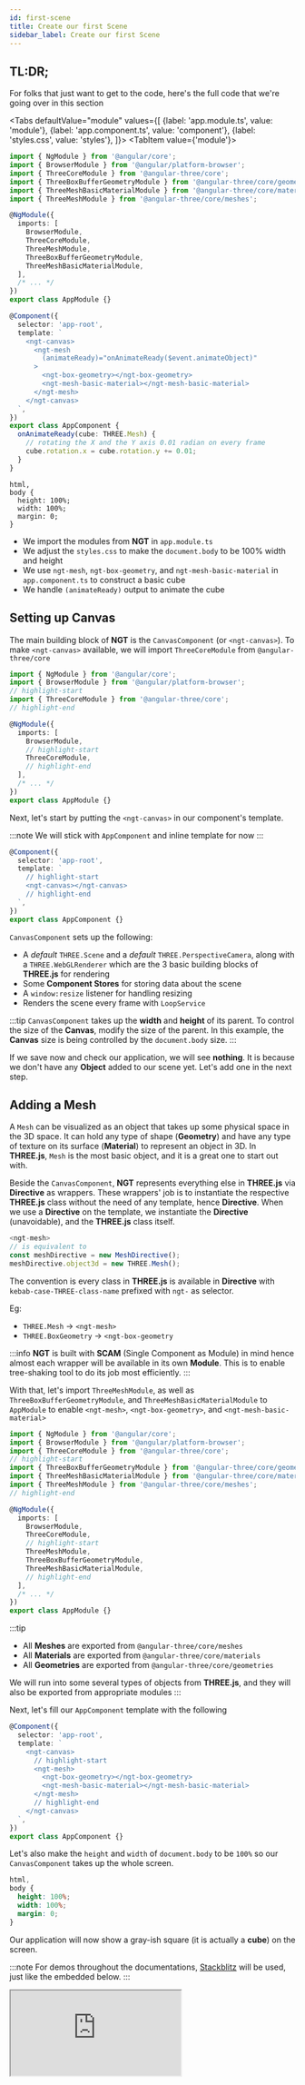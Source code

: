 ```yaml
---
id: first-scene
title: Create our first Scene
sidebar_label: Create our first Scene
---
```



## TL:DR;

For folks that just want to get to the code, here's the full code that we're going over in this section

<Tabs defaultValue="module"
      values={[
        {label: 'app.module.ts', value: 'module'},
        {label: 'app.component.ts', value: 'component'},
        {label: 'styles.css', value: 'styles'},
      ]}>
  <TabItem value={'module'}>

```ts
import { NgModule } from '@angular/core';
import { BrowserModule } from '@angular/platform-browser';
import { ThreeCoreModule } from '@angular-three/core';
import { ThreeBoxBufferGeometryModule } from '@angular-three/core/geometries';
import { ThreeMeshBasicMaterialModule } from '@angular-three/core/materials';
import { ThreeMeshModule } from '@angular-three/core/meshes';

@NgModule({
  imports: [
    BrowserModule,
    ThreeCoreModule,
    ThreeMeshModule,
    ThreeBoxBufferGeometryModule,
    ThreeMeshBasicMaterialModule,
  ],
  /* ... */
})
export class AppModule {}
```

  </TabItem>
  <TabItem value={'component'}>

```ts
@Component({
  selector: 'app-root',
  template: `
    <ngt-canvas>
      <ngt-mesh
        (animateReady)="onAnimateReady($event.animateObject)"
      >
        <ngt-box-geometry></ngt-box-geometry>
        <ngt-mesh-basic-material></ngt-mesh-basic-material>
      </ngt-mesh>
    </ngt-canvas>
  `,
})
export class AppComponent {
  onAnimateReady(cube: THREE.Mesh) {
    // rotating the X and the Y axis 0.01 radian on every frame
    cube.rotation.x = cube.rotation.y += 0.01;
  }
}
```

  </TabItem>
  <TabItem value={'styles'}>

```less
html,
body {
  height: 100%;
  width: 100%;
  margin: 0;
}
```

  </TabItem>
</Tabs>

- We import the modules from **NGT** in `app.module.ts`
- We adjust the `styles.css` to make the `document.body` to be 100% width and height
- We use `ngt-mesh`, `ngt-box-geometry`, and `ngt-mesh-basic-material` in `app.component.ts` to construct a basic cube
- We handle `(animateReady)` output to animate the cube

## Setting up Canvas

The main building block of **NGT** is the `CanvasComponent` (or `<ngt-canvas>`). To make `<ngt-canvas>` available, we will import `ThreeCoreModule` from `@angular-three/core`

```ts title="app.module.ts"
import { NgModule } from '@angular/core';
import { BrowserModule } from '@angular/platform-browser';
// highlight-start
import { ThreeCoreModule } from '@angular-three/core';
// highlight-end

@NgModule({
  imports: [
    BrowserModule,
    // highlight-start
    ThreeCoreModule,
    // highlight-end
  ],
  /* ... */
})
export class AppModule {}
```

Next, let's start by putting the `<ngt-canvas>` in our component's template.

:::note
We will stick with `AppComponent` and inline template for now
:::

```ts title="app.component.ts"
@Component({
  selector: 'app-root',
  template: `
    // highlight-start
    <ngt-canvas></ngt-canvas>
    // highlight-end
  `,
})
export class AppComponent {}
```

`CanvasComponent` sets up the following:

- A _default_ `THREE.Scene` and a _default_ `THREE.PerspectiveCamera`, along with a `THREE.WebGLRenderer` which are the 3 basic building blocks of **THREE.js** for rendering
- Some **Component Stores** for storing data about the scene
- A `window:resize` listener for handling resizing
- Renders the scene every frame with `LoopService`

:::tip
`CanvasComponent` takes up the **width** and **height** of its parent. To control the size of the **Canvas**, modify the size of the parent. In this example, the **Canvas** size is being controlled by the `document.body` size.
:::

If we save now and check our application, we will see **nothing**. It is because we don't have any **Object** added to our scene yet. Let's add one in the next step.

## Adding a Mesh

A `Mesh` can be visualized as an object that takes up some physical space in the 3D space. It can hold any type of shape (**Geometry**) and have any type of texture on its surface (**Material**) to represent an object in 3D. In **THREE.js**, `Mesh` is the most basic object, and it is a great one to start out with.

Beside the `CanvasComponent`, **NGT** represents everything else in **THREE.js** via **Directive** as wrappers. These wrappers' job is to instantiate the respective **THREE.js** class without the need of any template, hence **Directive**. When we use a **Directive** on the template, we instantiate the **Directive** (unavoidable), and the **THREE.js** class itself.

```ts
<ngt-mesh>
// is equivalent to
const meshDirective = new MeshDirective();
meshDirective.object3d = new THREE.Mesh();
```

The convention is every class in **THREE.js** is available in **Directive** with `kebab-case-THREE-class-name` prefixed with `ngt-` as selector.

Eg:

- `THREE.Mesh` -> `<ngt-mesh>`
- `THREE.BoxGeometry` -> `<ngt-box-geometry`

:::info
**NGT** is built with **SCAM** (Single Component as Module) in mind hence almost each wrapper will be available in its own **Module**. This is to enable tree-shaking tool to do its job most efficiently.
:::

With that, let's import `ThreeMeshModule`, as well as `ThreeBoxBufferGeometryModule`, and `ThreeMeshBasicMaterialModule` to `AppModule` to enable `<ngt-mesh>`, `<ngt-box-geometry>`, and `<ngt-mesh-basic-material>`

```ts title="app.module.ts"
import { NgModule } from '@angular/core';
import { BrowserModule } from '@angular/platform-browser';
import { ThreeCoreModule } from '@angular-three/core';
// highlight-start
import { ThreeBoxBufferGeometryModule } from '@angular-three/core/geometries';
import { ThreeMeshBasicMaterialModule } from '@angular-three/core/materials';
import { ThreeMeshModule } from '@angular-three/core/meshes';
// highlight-end

@NgModule({
  imports: [
    BrowserModule,
    ThreeCoreModule,
    // highlight-start
    ThreeMeshModule,
    ThreeBoxBufferGeometryModule,
    ThreeMeshBasicMaterialModule,
    // highlight-end
  ],
  /* ... */
})
export class AppModule {}
```

:::tip

- All **Meshes** are exported from `@angular-three/core/meshes`
- All **Materials** are exported from `@angular-three/core/materials`
- All **Geometries** are exported from `@angular-three/core/geometries`

We will run into some several types of objects from **THREE.js**, and they will also be exported from appropriate modules
:::

Next, let's fill our `AppComponent` template with the following

```ts title="app.component.ts"
@Component({
  selector: 'app-root',
  template: `
    <ngt-canvas>
      // highlight-start
      <ngt-mesh>
        <ngt-box-geometry></ngt-box-geometry>
        <ngt-mesh-basic-material></ngt-mesh-basic-material>
      </ngt-mesh>
      // highlight-end
    </ngt-canvas>
  `,
})
export class AppComponent {}
```

Let's also make the `height` and `width` of `document.body` to be `100%` so our `CanvasComponent` takes up the whole screen.

```css title="styles.css"
html,
body {
  height: 100%;
  width: 100%;
  margin: 0;
}
```

Our application will now show a gray-ish square (it is actually a **cube**) on the screen.

:::note
For demos throughout the documentations, [Stackblitz](https://stackblitz.com) will be used, just like the embedded below.
:::

<iframe src='https://stackblitz.com/edit/ngt-basic-demo?ctl=1&embed=1&file=src/app/app.component.ts&hideExplorer=1&view=preview'/>

Now that we can render _something_ on the screen with **NGT**, let's pause for a moment and examine the code that we added, specifically the **template** portion

```html
<ngt-canvas>
  <ngt-mesh>
    <ngt-box-geometry></ngt-box-geometry>
    <ngt-mesh-basic-material></ngt-mesh-basic-material>
  </ngt-mesh>
</ngt-canvas>
```

The above is **equivalent** to the following in vanilla **THREE.js** code

```ts
const scene = new THREE.Scene();
const camera = new THREE.PerspectiveCamera(75, width / height, 0.1, 1000);

const renderer = new THREE.WebGLRenderer();
renderer.setSize(window.innerWidth, window.innerHeight);
document.querySelector('ngt-canvas').appendChild(renderer.domElement);

const geometry = new THREE.BoxGeometry();
const material = new THREE.MeshBasicMaterial();
const mesh = new THREE.Mesh(geometry, material);

scene.add(mesh);

function animate() {
  requestAnimationFrame(animate);
  renderer.render(scene, camera);
}

animate();
```

When we place `<ngt-mesh>` inside of `<ngt-canvas>`, the `Mesh`, which was created by `MeshDirective`, is added to the `Scene` _automatically_ (`scene.add(mesh)`). Same concept with `<ngt-box-geometry>` and `<ngt-mesh-basic-material>`, the underlined `Geometry` and `Material` are added to the `Mesh` _automatically_. This is possible thanks to **Angular Dependency Injection**.

## Inputs

Most **Directives** in **NGT** have 3 types of Inputs:

- `args`
- `parameters`
- Normal inputs like `[color]`, `[scale]`, `[position]` etc...

### `args` (Constructor Arguments)

When we consult **THREE.js** documentation on [BoxGeometry](https://threejs.org/docs/index.html?q=geometry#api/en/geometries/BoxGeometry), we see that a `THREE.BoxGeometry` can be constructed with 6 arguments: `width`, `height`, `depth`, `widthSegments`, `heightSegments`, and `depthSegments`. Similarly, the `BoxBufferGeometryDirective`, or `<ngt-box-geometry>`, has an input `[args]` which takes in an array that represents the 6 arguments that `THREE.BoxGeometry` accepts.

```ts
const geometry = new THREE.BoxGeometry(2, 2, 2); // width: 2, height: 2, depth: 2
// is equivalent to
<ngt-box-geometry [args]="[2, 2, 2]"></ngt-box-geometry>
```

### `parameters` (Constructor Arguments w/ an option object)

On the other hand, when we consult **THREE.js** documentation on [MeshBasicMaterial](https://threejs.org/docs/index.html?q=basicma#api/en/materials/MeshBasicMaterial), we see that a `THREE.MeshBasicMaterial` can be constructed with a single option object: `parameters`. This applies to `MeshBasicMaterialDirective`, or `<ngt-mesh-basic-material>`, on which **NGT** exposes an input `[parameters]` which represents the option object that `THREE.MeshBasicMaterial` accepts.

```ts
const material = new THREE.MeshBasicMaterial({ color: 'red' });
// is equivalent to
<ngt-mesh-basic-material [parameters]="{color: 'red'}"></ngt-mesh-basic-material>
```

### Normal Inputs

All **Directives** will either have a mix of `[args]` or `[parameters]` together with some normal inputs. Most inputs will be assigned to the same property name on the **THREE.js** object that we are constructing.

Please check out the [API (coming soon)](./) section for more detailed information.

#### Shortcuts

Some inputs, like `color` or `position`, have `set()` method on them in vanilla **THREE.js**. For these inputs, **NGT** will call the `set()` method with the value of the input instead of assigning directly.

```ts
<ngt-mesh [position]="[1, 1, 1]"></ngt-mesh>
// the following is called under the hood
mesh.position.set(1, 1, 1);
```

### Exercise

- Try assign a `color` to `<ngt-mesh-basic-material>`
- Try assign a different `width`, `height`, and `depth` to `<ngt-box-geometry>` to make our cube a little bigger
- Try moving `<ngt-mesh>` around with `[position]`

## Animation

By default, `CanvasComponent` initializes an **Animation Loop** that runs on every frame _outside of Angular zone_ (Check [NgZone](https://angular.io/api/core/NgZone)) to maintain the framerate. Any **Directive** that has `(animateReady)` output exposed on them will be able to _participate_ in this **Animation Loop**.

`(animateReady)` is an `EventEmitter` where the `$event` contains the **THREE.js** object itself and a so-called `RenderState` which is the state of the current Canvas (Renderer, Camera, Scene, Viewport, etc...). Let's animate our cube

```ts title="app.component.ts"
@Component({
  selector: 'app-root',
  template: `
    <ngt-canvas>
      <ngt-mesh
        // highlight-start
        (animateReady)="onAnimateReady($event.animateObject)"
        // highlight-end
      >
        <ngt-box-geometry></ngt-box-geometry>
        <ngt-mesh-basic-material></ngt-mesh-basic-material>
      </ngt-mesh>
    </ngt-canvas>
  `,
})
export class AppComponent {
  // highlight-start
  onAnimateReady(cube: THREE.Mesh) {
    // rotating the X and the Y axis 0.01 radian on every frame
    cube.rotation.x = cube.rotation.y += 0.01;
  }
  // highlight-end
}
```

Check out the application now, and we will see a spinning cube

<iframe src='https://stackblitz.com/edit/ngt-basic-demo-animation?ctl=1&embed=1&file=src/app/app.component.ts&hideExplorer=1&view=preview' />

Congratulations! We have our first scene. In the next section, we will look into how to apply Lights to our scene to make it more dynamic.
